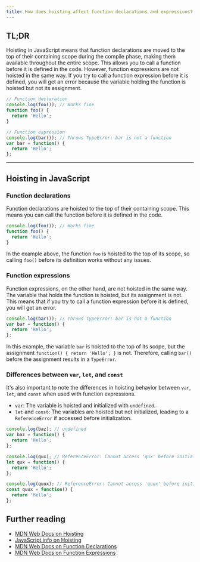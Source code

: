 ```yaml
---
title: How does hoisting affect function declarations and expressions?
---
```


## TL;DR

Hoisting in JavaScript means that function declarations are moved to the top of their containing scope during the compile phase, making them available throughout the entire scope. This allows you to call a function before it is defined in the code. However, function expressions are not hoisted in the same way. If you try to call a function expression before it is defined, you will get an error because the variable holding the function is hoisted but not its assignment.

```javascript
// Function declaration
console.log(foo()); // Works fine
function foo() {
  return 'Hello';
}

// Function expression
console.log(bar()); // Throws TypeError: bar is not a function
var bar = function() {
  return 'Hello';
};
```

---

## Hoisting in JavaScript

### Function declarations

Function declarations are hoisted to the top of their containing scope. This means you can call the function before it is defined in the code.

```javascript
console.log(foo()); // Works fine
function foo() {
  return 'Hello';
}
```

In the example above, the function `foo` is hoisted to the top of its scope, so calling `foo()` before its definition works without any issues.

### Function expressions

Function expressions, on the other hand, are not hoisted in the same way. The variable that holds the function is hoisted, but its assignment is not. This means that if you try to call a function expression before it is defined, you will get an error.

```javascript
console.log(bar()); // Throws TypeError: bar is not a function
var bar = function() {
  return 'Hello';
};
```

In this example, the variable `bar` is hoisted to the top of its scope, but the assignment `function() { return 'Hello'; }` is not. Therefore, calling `bar()` before the assignment results in a `TypeError`.

### Differences between `var`, `let`, and `const`

It's also important to note the differences in hoisting behavior between `var`, `let`, and `const` when used with function expressions.

- `var`: The variable is hoisted and initialized with `undefined`.
- `let` and `const`: The variables are hoisted but not initialized, leading to a `ReferenceError` if accessed before initialization.

```javascript
console.log(baz); // undefined
var baz = function() {
  return 'Hello';
};

console.log(qux); // ReferenceError: Cannot access 'qux' before initialization
let qux = function() {
  return 'Hello';
};

console.log(quux); // ReferenceError: Cannot access 'quux' before initialization
const quux = function() {
  return 'Hello';
};
```

## Further reading

- [MDN Web Docs on Hoisting](https://developer.mozilla.org/en-US/docs/Glossary/Hoisting)
- [JavaScript.info on Hoisting](https://javascript.info/var#var-hoisting)
- [MDN Web Docs on Function Declarations](https://developer.mozilla.org/en-US/docs/Web/JavaScript/Reference/Statements/function)
- [MDN Web Docs on Function Expressions](https://developer.mozilla.org/en-US/docs/Web/JavaScript/Reference/Operators/function)

